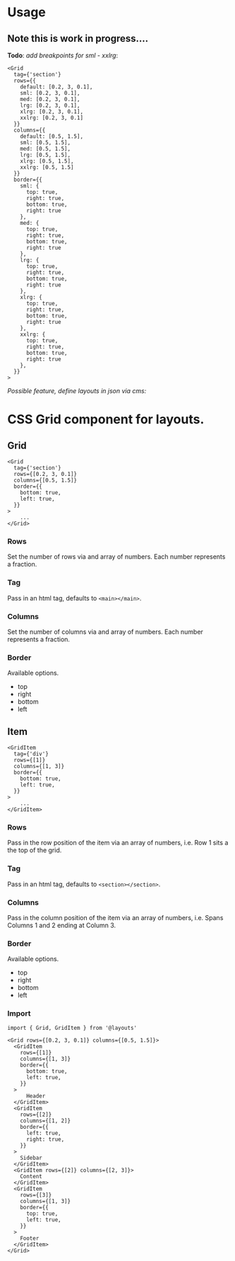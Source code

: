 
<Meta title='Foundations/Grid' />

# Usage

## Note this is work in progress....

**Todo**: *add breakpoints for sml - xxlrg*:

```tsx
<Grid
  tag={'section'}
  rows={{
    default: [0.2, 3, 0.1],
    sml: [0.2, 3, 0.1],
    med: [0.2, 3, 0.1],
    lrg: [0.2, 3, 0.1],
    xlrg: [0.2, 3, 0.1],
    xxlrg: [0.2, 3, 0.1]
  }}
  columns={{
    default: [0.5, 1.5],
    sml: [0.5, 1.5],
    med: [0.5, 1.5],
    lrg: [0.5, 1.5],
    xlrg: [0.5, 1.5],
    xxlrg: [0.5, 1.5]
  }}
  border={{
    sml: {
      top: true,
      right: true,
      bottom: true,
      right: true
    },
    med: {
      top: true,
      right: true,
      bottom: true,
      right: true
    },
    lrg: {
      top: true,
      right: true,
      bottom: true,
      right: true
    },
    xlrg: {
      top: true,
      right: true,
      bottom: true,
      right: true
    },
    xxlrg: {
      top: true,
      right: true,
      bottom: true,
      right: true
    },
  }}
>
```

*Possible feature, define layouts in json via cms:*

# CSS Grid component for layouts.

## Grid

```tsx
<Grid
  tag={'section'}
  rows={[0.2, 3, 0.1]}
  columns={[0.5, 1.5]}
  border={{
    bottom: true,
    left: true,
  }}
>
    ...
</Grid>
```

### Rows

Set the number of rows via and array of numbers. Each number represents a fraction.

### Tag

Pass in an html tag, defaults to `<main></main>`.

### Columns

Set the number of columns via and array of numbers. Each number represents a fraction.

### Border

Available options.

- top
- right
- bottom
- left

## Item

```tsx
<GridItem
  tag={'div'}
  rows={[1]}
  columns={[1, 3]}
  border={{
    bottom: true,
    left: true,
  }}
>
    ...
</GridItem>
```

### Rows

Pass in the row position of the item via an array of numbers, i.e. Row 1 sits a the top of the grid.

### Tag

Pass in an html tag, defaults to `<section></section>`.

### Columns

Pass in the column position of the item via an array of numbers, i.e. Spans Columns 1 and 2 ending at Column 3.

### Border

Available options.

- top
- right
- bottom
- left

### Import

```tsx
import { Grid, GridItem } from '@layouts'
```

```tsx
<Grid rows={[0.2, 3, 0.1]} columns={[0.5, 1.5]}>
  <GridItem
    rows={[1]}
    columns={[1, 3]}
    border={{
      bottom: true,
      left: true,
    }}
  >
      Header
  </GridItem>
  <GridItem
    rows={[2]}
    columns={[1, 2]}
    border={{
      left: true,
      right: true,
    }}
  >
    Sidebar
  </GridItem>
  <GridItem rows={[2]} columns={[2, 3]}>
    Content
  </GridItem>
  <GridItem
    rows={[3]}
    columns={[1, 3]}
    border={{
      top: true,
      left: true,
    }}
  >
    Footer
  </GridItem>
</Grid>
```
